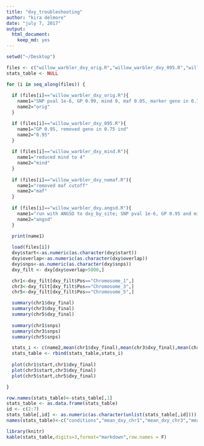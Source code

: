 ```yaml
---
title: "dxy_troubleshooting"
author: "kira delmore"
date: "july 7, 2017"
output: 
  html_document: 
    keep_md: yes
---
```


```r
setwd("~/Desktop")

files <- c("willow_warbler_dxy_orig.R","willow_warbler_dxy_095.R","willow_warbler_dxy_nomaf.R","willow_warbler_dxy_mind.R","willow_warbler_dxy.angsd.R")
stats_table <- NULL

for (i in seq_along(files)) {
  
  if (files[i]=="willow_warbler_dxy_orig.R"){
    name1="SNP pval 1e-6, GP 0.99, mind 9, maf 0.05, marker geno in 0.75 ind"
    name2="orig"
  }

  if (files[i]=="willow_warbler_dxy_095.R"){
    name1="GP 0.95, removed geno in 0.75 ind"
    name2="0.95"
  }
  
  if (files[i]=="willow_warbler_dxy_mind.R"){
    name1="reduced mind to 4"
    name2="mind"
  }
  
  if (files[i]=="willow_warbler_dxy_nomaf.R"){
    name1="removed maf cutoff"
    name2="maf"
  }
 
  if (files[i]=="willow_warbler_dxy.angsd.R"){
    name1="run with ANGSD to dxy_by_site; SNP pval 1e-6, GP 0.95 and mind 4 in each pop"
    name2="angsd"
  }

  print(name1)
  
  load(files[i])
  dxy$start<-as.numeric(as.character(dxy$start))
  dxy$overlap<-as.numeric(as.character(dxy$overlap))
  dxy$snps<-as.numeric(as.character(dxy$snps))
  dxy_filt <- dxy[dxy$overlap>5000,]

  chr1<-dxy_filt[dxy_filt$Pos=="Chromosome_1",]
  chr3<-dxy_filt[dxy_filt$Pos=="Chromosome_3",]
  chr5<-dxy_filt[dxy_filt$Pos=="Chromosome_5",]

  summary(chr1$dxy_final)
  summary(chr3$dxy_final)
  summary(chr5$dxy_final)
  
  summary(chr1$snps)
  summary(chr3$snps)
  summary(chr5$snps)

  stats_i <- c(name2,mean(chr1$dxy_final),mean(chr3$dxy_final),mean(chr5$dxy_final),mean(chr1$snps),mean(chr3$snps),mean(chr5$snps))
  stats_table <- rbind(stats_table,stats_i)
  
  plot(chr1$start,chr1$dxy_final)
  plot(chr3$start,chr3$dxy_final)
  plot(chr5$start,chr5$dxy_final)

}

row.names(stats_table)<-stats_table[,1]
stats_table <- as.data.frame(stats_table)
id <- c(2:7)
stats_table[,id] <- as.numeric(as.character(unlist(stats_table[,id])))
names(stats_table)<-c("conditions","mean_dxy_chr1","mean_dxy_chr3","mean_dxy_chr5","mean_nsnps_chr1","mean_nsnps_chr3","mean_nsnps_chr5")
```

```r
library(knitr)
kable(stats_table,digits=3,format="markdown",row.names = F)
```